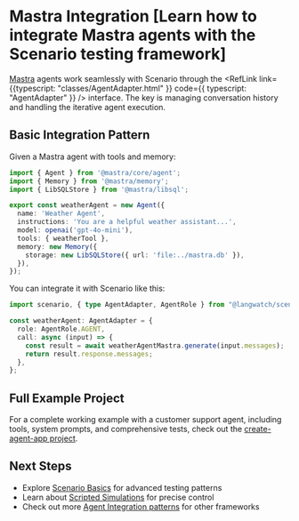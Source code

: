 
# Mastra Integration [Learn how to integrate Mastra agents with the Scenario testing framework]

[Mastra](https://mastra.ai/) agents work seamlessly with Scenario through the <RefLink link={{typescript: "classes/AgentAdapter.html" }} code={{ typescript: "AgentAdapter" }} /> interface. The key is managing conversation history and handling the iterative agent execution.

## Basic Integration Pattern

Given a Mastra agent with tools and memory:

```typescript
import { Agent } from '@mastra/core/agent';
import { Memory } from '@mastra/memory';
import { LibSQLStore } from '@mastra/libsql';

export const weatherAgent = new Agent({
  name: 'Weather Agent',
  instructions: 'You are a helpful weather assistant...',
  model: openai('gpt-4o-mini'),
  tools: { weatherTool },
  memory: new Memory({
    storage: new LibSQLStore({ url: 'file:../mastra.db' }),
  }),
});
```

You can integrate it with Scenario like this:

```typescript
import scenario, { type AgentAdapter, AgentRole } from "@langwatch/scenario";

const weatherAgent: AgentAdapter = {
  role: AgentRole.AGENT,
  call: async (input) => {
    const result = await weatherAgentMastra.generate(input.messages);
    return result.response.messages;
  },
};
```

## Full Example Project

For a complete working example with a customer support agent, including tools, system prompts, and comprehensive tests, check out the [create-agent-app project](https://github.com/langwatch/create-agent-app/blob/main/mastra_example/mastra/tests/customer-support-agent.test.ts).

## Next Steps

- Explore [Scenario Basics](/basics/concepts) for advanced testing patterns
- Learn about [Scripted Simulations](/basics/scripted-simulations) for precise control
- Check out more [Agent Integration patterns](/agent-integration) for other frameworks